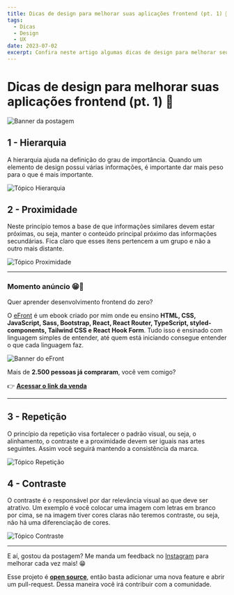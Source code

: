 ```yaml
---
title: Dicas de design para melhorar suas aplicações frontend (pt. 1) 🎨
tags:
  - Dicas
  - Design
  - UX
date: 2023-07-02
excerpt: Confira neste artigo algumas dicas de design para melhorar seus projetos frontend.
---
```


# Dicas de design para melhorar suas aplicações frontend (pt. 1) 🎨

![Banner da postagem](/dicas-de-design-para-melhorar-seu-frontend.svg)

## 1 - Hierarquia

A hierarquia ajuda na definição do grau de importância. Quando um elemento de design possui várias informações, é importante dar mais peso para o que é mais importante.

![Tópico Hierarquia](/hierarquia.svg)

## 2 - Proximidade

Neste princípio temos a base de que informações similares devem estar próximas, ou seja, manter o conteúdo principal próximo das informações secundárias. Fica claro que esses itens pertencem a um grupo e não a outro mais distante.

![Tópico Proximidade](/proximidade.svg)

---

### Momento anúncio 😁🤘

Quer aprender desenvolvimento frontend do zero?

O [eFront](https://iuricode.com/efront/) é um ebook criado por mim onde eu ensino **HTML, CSS, JavaScript, Sass, Bootstrap, React, React Router, TypeScript, styled-components, Tailwind CSS e React Hook Form**. Tudo isso é ensinado com linguagem simples de entender, até quem está iniciando consegue entender o que cada linguagem faz.

![Banner do eFront](/efront.png)

Mais de **2.500 pessoas já compraram**, você vem comigo?

👉 **[Acessar o link da venda](https://iuricode.com/efront/)**

---

## 3 - Repetição

O princípio da repetição visa fortalecer o padrão visual, ou seja, o alinhamento, o contraste e a proximidade devem ser iguais nas artes seguintes. Assim você seguirá mantendo a consistência da marca.

![Tópico Repetição](/repeticao.svg)

## 4 - Contraste

O contraste é o responsável por dar relevância visual ao que deve ser atrativo. Um exemplo é você colocar uma imagem com letras em branco por cima, se na imagem tiver cores claras não teremos contraste, ou seja, não há uma diferenciação de cores.

![Tópico Contraste](/contraste.svg)

---

E aí, gostou da postagem? Me manda um feedback no [Instagram](https://www.instagram.com/iuricode/) para melhorar cada vez mais! 😁

Esse projeto é **[open source](https://github.com/iuricode/blog)**, então basta adicionar uma nova feature e abrir um pull-request. Dessa maneira você irá contribuir com a comunidade.
